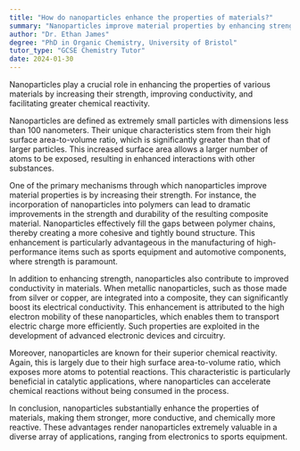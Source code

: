 ```yaml
---
title: "How do nanoparticles enhance the properties of materials?"
summary: "Nanoparticles improve material properties by enhancing strength, conductivity, and chemical reactivity, leading to advancements in various applications and technologies."
author: "Dr. Ethan James"
degree: "PhD in Organic Chemistry, University of Bristol"
tutor_type: "GCSE Chemistry Tutor"
date: 2024-01-30
---
```


Nanoparticles play a crucial role in enhancing the properties of various materials by increasing their strength, improving conductivity, and facilitating greater chemical reactivity.

Nanoparticles are defined as extremely small particles with dimensions less than $100$ nanometers. Their unique characteristics stem from their high surface area-to-volume ratio, which is significantly greater than that of larger particles. This increased surface area allows a larger number of atoms to be exposed, resulting in enhanced interactions with other substances.

One of the primary mechanisms through which nanoparticles improve material properties is by increasing their strength. For instance, the incorporation of nanoparticles into polymers can lead to dramatic improvements in the strength and durability of the resulting composite material. Nanoparticles effectively fill the gaps between polymer chains, thereby creating a more cohesive and tightly bound structure. This enhancement is particularly advantageous in the manufacturing of high-performance items such as sports equipment and automotive components, where strength is paramount.

In addition to enhancing strength, nanoparticles also contribute to improved conductivity in materials. When metallic nanoparticles, such as those made from silver or copper, are integrated into a composite, they can significantly boost its electrical conductivity. This enhancement is attributed to the high electron mobility of these nanoparticles, which enables them to transport electric charge more efficiently. Such properties are exploited in the development of advanced electronic devices and circuitry.

Moreover, nanoparticles are known for their superior chemical reactivity. Again, this is largely due to their high surface area-to-volume ratio, which exposes more atoms to potential reactions. This characteristic is particularly beneficial in catalytic applications, where nanoparticles can accelerate chemical reactions without being consumed in the process.

In conclusion, nanoparticles substantially enhance the properties of materials, making them stronger, more conductive, and chemically more reactive. These advantages render nanoparticles extremely valuable in a diverse array of applications, ranging from electronics to sports equipment.
    